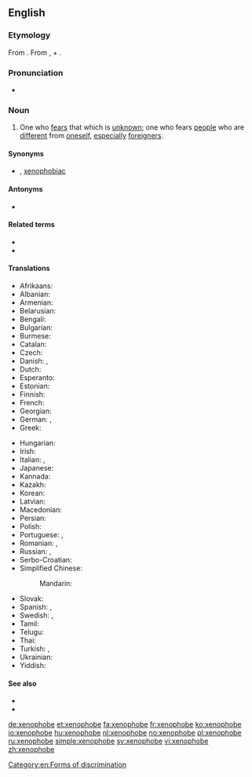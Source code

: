==English==

===Etymology===
From {{confix|xeno|phobe|lang=en}}. From {{etyl|grc|en}} {{m|grc|ξένος||foreign, strange}}, + {{etyl|grc|en}} {{m|grc|φόβος||fear}}.

===Pronunciation===
* {{a|US}} {{IPA|/ˈzinəfoʊb/|lang=en}}

===Noun===
{{en-noun}}

# One who [[fear]]s that which is [[unknown]]; one who fears [[people]] who are [[different]] from [[oneself]], [[especially]] [[foreigner]]s.

====Synonyms====
* {{l|en|xenophobian}} {{qualifier|rare}}, [[xenophobiac]] {{qualifier|rare}}

====Antonyms====
* {{l|en|xenophile}}

====Related terms====
* {{l|en|xenophobia}}
* {{l|en|xenophobic}}

====Translations====
{{trans-top|hater of foreigners}}
* Afrikaans: {{t|af|vreemdelinge hater|m|f}}
* Albanian: {{t+|sq|ksenofob}}
* Armenian: {{t+|hy|այլատյաց}}
* Belarusian: {{t|be|ксенафобскія|m|f|n|tr=ksienafobskija|sc=Cyrl}}
* Bengali: {{t|bn|বিদেশাতঙ্কগ্রস্ত|tr=Bidēśātaṅkagrasta|sc=Beng}}
* Bulgarian: {{t+|bg|ксенофоб|tr=ksenofob|sc=Cyrl}}
* Burmese: {{t|my|မုန်းတီးမိနျးမ|tr=monetee mi nya m|sc=Mymr}}
* Catalan: {{t|ca|xenofòb|m}}
* Czech: {{t|cs|xenofob}}
* Danish: {{t|da|fremmedhader|m}}, {{t+|da|xenofob|m}}
* Dutch: {{t+|nl|xenofoob|m}}
* Esperanto: {{t|eo|ksenofobo}}
* Estonian: {{t|et|ksenofoob}}
* Finnish: {{t|fi|muukalaisvihaaja}}
* French: {{t+|fr|xénophobe|m|f}}
* Georgian: {{t|ka|ქსენოფობი|tr=k'senop'obi|sc=Geor}}
* German: {{t|de|Fremdenfeind|m}}, {{t|de|Fremdenhasser|m}}
* Greek: {{t+|el|ξενόφοβος|m}}
{{trans-mid}}
* Hungarian: {{t+|hu|xenofób}}
* Irish: {{t|ga|seineafóbach|m}}
* Italian: {{t+|it|xenofobo|m}}, {{t|it|xenofoba|f}}
* Japanese: {{t|ja|ゼノフォーブ|tr=zenofōbu|sc=Jpan}}
* Kannada: {{t|kn|ಪರಕೀಯ ದ್ವೇಷಿ|tr=Parakīya dvēṣi|sc=Knda}}
* Kazakh: {{t|kk|ксенофобия|tr=ksenofobïya|sc=Cyrl}}
* Korean: {{t|ko|외국 것을 싫어하는|tr=oegug geos-eul silh-eohaneun|sc=Kore}}
* Latvian: {{t|lv|ksenofobs}}
* Macedonian: {{t|mk|ксенофоб|tr=ksenofob|sc=Cyrl}}
* Persian: {{t|fa|دشمن بیگانه|sc=fa-Arab}}
* Polish: {{t|pl|ksenofobem}}
* Portuguese: {{t+|pt|xenófobo|m}}, {{t+|pt|xenófoba|f}}
* Romanian: {{t+|ro|xenofob|m}}, {{t+|ro|xenofobă|f}}
* Russian: {{t+|ru|ксенофо́б|m}}, {{t|ru|ксенофо́бка|f}}
* Serbo-Croatian: {{t|sh|непријатељски према странцима|tr=neprijateljski prema strancima|sc=Cyrl}}
* Simplified Chinese:
*: Mandarin: {{t+|cmn|排外|tr=páiwài|sc=Hani}}
* Slovak: {{t|sk|xenofob|tr=páiwài}}
* Spanish: {{t+|es|xenófobo|m}}, {{t|es|xenófoba|f}}
* Swedish: {{t+|sv|xenofob|c}}, {{t|sv|främlingshatare|c}}
* Tamil: {{t|ta|வெளிநாட்டவரை வெறுப்பவரும்|tr=Veḷināṭṭavarai veṟuppavarum|sc=Taml}}
* Telugu: {{t|te|విదేశీ|tr=Vidēśī|sc=Telu}}
* Thai: {{t|th|คนเกลียดกลัวชาวต่างประเทศ|tr=Khn kelīyd klạw chāw t̀āng pratheṣ̄|sc=Thai}}
* Turkish: {{t|tr|yabancı düşmanı}}, {{t|tr|yabancı sevmez}}
* Ukrainian: {{t|uk|ксенофобські|tr=ksenofobsʹki|sc=Cyrl}}
* Yiddish: {{t|yi|קסענאָפאָבע|tr=xenofobe|sc=Hebr}}
{{trans-bottom}}

====See also====
* {{l|en|bigot}}
* {{l|en|racist}}

[[Category:en:Forms of discrimination]]

[[de:xenophobe]]
[[et:xenophobe]]
[[fa:xenophobe]]
[[fr:xenophobe]]
[[ko:xenophobe]]
[[io:xenophobe]]
[[hu:xenophobe]]
[[nl:xenophobe]]
[[no:xenophobe]]
[[pl:xenophobe]]
[[ru:xenophobe]]
[[simple:xenophobe]]
[[sv:xenophobe]]
[[vi:xenophobe]]
[[zh:xenophobe]]